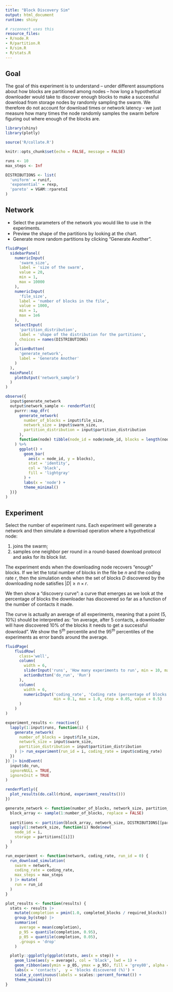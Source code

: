 ```yaml
---
title: "Block Discovery Sim"
output: html_document
runtime: shiny

# rsconnect uses this
resource_files:
- R/node.R
- R/partition.R
- R/sim.R
- R/stats.R
---
```


## Goal

The goal of this experiment is to understand -- under different assumptions about how blocks are partitioned among nodes -- how long a hypothetical downloader would take to discover enough blocks to make a successful download from storage nodes by randomly sampling the swarm. We therefore do not account for download times or network latency - we just measure how many times the node randomly samples the swarm before figuring out where enough of the blocks are.

```r
library(shiny)
library(plotly)

source('R/collate.R')

knitr::opts_chunk$set(echo = FALSE, message = FALSE)
```

```r
runs <- 10
max_steps <- Inf
```

```r
DISTRIBUTIONS <- list(
  'uniform' = runif,
  'exponential' = rexp,
  'pareto' = VGAM::rparetoI
)
```


## Network

* Select the parameters of the network you would like to use in the experiments. 
* Preview the shape of the partitions by looking at the chart.
* Generate more random partitions by clicking "Generate Another".

```r
fluidPage(
  sidebarPanel(
    numericInput(
      'swarm_size', 
      label = 'size of the swarm', 
      value = 20, 
      min = 1, 
      max = 10000
    ),
    numericInput(
      'file_size',
      label = 'number of blocks in the file',
      value = 1000, 
      min = 1,
      max = 1e6
    ),
    selectInput(
      'partition_distribution',
      label = 'shape of the distribution for the partitions',
      choices = names(DISTRIBUTIONS)
    ),
    actionButton(
      'generate_network',
      label = 'Generate Another'
    )
  ),
  mainPanel(
    plotOutput('network_sample')
  )
)
```

```r
observe({
  input$generate_network
  output$network_sample <- renderPlot({
    purrr::map_dfr(
      generate_network(
        number_of_blocks = input$file_size, 
        network_size = input$swarm_size, 
        partition_distribution = input$partition_distribution
      ), 
      function(node) tibble(node_id = node$node_id, blocks = length(node$storage))
    ) %>%
      ggplot() + 
        geom_bar(
          aes(x = node_id, y = blocks), 
          stat = 'identity', 
          col = 'black', 
          fill = 'lightgray'
        ) +
        labs(x = 'node') + 
        theme_minimal()
  })}
)
```

## Experiment

Select the number of experiment runs. Each experiment will generate a network and then simulate a download operation where a hypothetical node:

1. joins the swarm;
2. samples one neighbor per round in a round-based download protocol and asks for its block list.

The experiment ends when the downloading node recovers "enough" blocks. If we let the total number of blocks in the file be $n$ and the coding rate $r$, then the simulation ends when the set of blocks $D$ discovered by the downloading node satisfies $\left|D\right| \geq n\times r$.

We then show a "discovery curve": a curve that emerges as we look at the percentage of blocks the downloader has discovered so far as a function of the number of contacts it made. 

The curve is actually an average of all experiments, meaning that a point $(5, 10\%)$ should be interpreted as: "on average, after $5$ contacts, a downloader will have discovered $10\%$ of the blocks it needs to get a successful download". We show the $5^{th}$ percentile and the $95^{th}$ percentiles of the experiments as error bands around the average.

```r
fluidPage(
    fluidRow(
      class='well',
      column(
        width = 6, 
        sliderInput('runs', 'How many experiments to run', min = 10, max = 10000, value = 10),
        actionButton('do_run', 'Run')
      ),
      column(
        width = 6, 
        numericInput('coding_rate', 'Coding rate (percentage of blocks required for a successful download)', 
                     min = 0.1, max = 1.0, step = 0.05, value = 0.5)
      )
    )
)
```

```r
experiment_results <- reactive({
  lapply(1:input$runs, function(i) {
    generate_network(
      number_of_blocks = input$file_size, 
      network_size = input$swarm_size, 
      partition_distribution = input$partition_distribution
    ) |> run_experiment(run_id = i, coding_rate = input$coding_rate)
  })
}) |> bindEvent(
  input$do_run,
  ignoreNULL = TRUE,
  ignoreInit = TRUE
)
```

```r
renderPlotly({
  plot_results(do.call(rbind, experiment_results())) 
})
```

```r
generate_network <- function(number_of_blocks, network_size, partition_distribution) {
  block_array <- sample(1:number_of_blocks, replace = FALSE)
  
  partitions <- partition(block_array, network_size, DISTRIBUTIONS[[partition_distribution]])
  sapply(1:network_size, function(i) Node$new(
    node_id = i, 
    storage = partitions[[i]])
  )
}
```

```r
run_experiment <- function(network, coding_rate, run_id = 0) {
  run_download_simulation(
    swarm = network,
    coding_rate = coding_rate,
    max_steps = max_steps
  ) |> mutate(
    run = run_id
  )
}
```

```r
plot_results <- function(results) {
  stats <- results |>
    mutate(completion = pmin(1.0, completed_blocks / required_blocks)) |>
    group_by(step) |>
    summarise(
      average = mean(completion),
      p_95 = quantile(completion, 0.95), 
      p_05 = quantile(completion, 0.05),
      .groups = 'drop'
    )

  plotly::ggplotly(ggplot(stats, aes(x = step)) +
    geom_line(aes(y = average), col = 'black', lwd = 1) + 
    geom_ribbon(aes(ymin = p_05, ymax = p_95), fill = 'grey80', alpha = 0.5) +
    labs(x = 'contacts',  y = 'blocks discovered (%)') +
    scale_y_continuous(labels = scales::percent_format()) + 
    theme_minimal())
}
```

